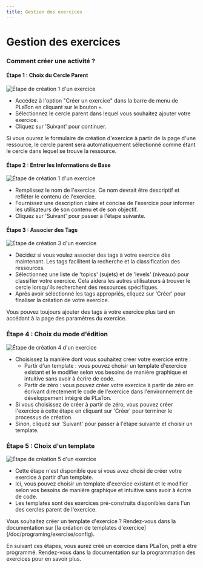 ```yaml
---
title: Gestion des exercices
---
```



# Gestion des exercices


### Comment créer une activité ?

#### Étape 1 : Choix du Cercle Parent

![Étape de création 1 d'un exercice](../../../public/screens/resources/exercises/create-1.png)

- Accédez à l'option "Créer un exercice" dans la barre de menu de PLaTon en cliquant sur le bouton `+`.
- Sélectionnez le cercle parent dans lequel vous souhaitez ajouter votre exercice.
- Cliquez sur 'Suivant' pour continuer.

<Callout type="info">
Si vous ouvrez le formulaire de création d'exercice à partir de la page d'une ressource, le cercle parent sera automatiquement sélectionné comme étant le cercle dans lequel se trouve la ressource.
</Callout>


#### Étape 2 : Entrer les Informations de Base

![Étape de création 1 d'un exercice](../../../public/screens/resources/exercises/create-2.png)

- Remplissez le nom de l'exercice. Ce nom devrait être descriptif et refléter le contenu de l'exercice.
- Fournissez une description claire et concise de l'exercice pour informer les utilisateurs de son contenu et de son objectif.
- Cliquez sur 'Suivant' pour passer à l'étape suivante.

#### Étape 3 : Associer des Tags

![Étape de création 3 d'un exercice](../../../public/screens/resources/exercises/create-3.png)

- Décidez si vous voulez associer des tags à votre exercice dès maintenant. Les tags facilitent la recherche et la classification des ressources.
- Sélectionnez une liste de 'topics' (sujets) et de 'levels' (niveaux) pour classifier votre exercice. Cela aidera les autres utilisateurs à trouver le cercle lorsqu'ils recherchent des ressources spécifiques.
- Après avoir sélectionné les tags appropriés, cliquez sur 'Créer' pour finaliser la création de votre exercice.


<Callout type="info">
Vous pouvez toujours ajouter des tags à votre exercice plus tard en accédant à la page des paramètres du exercice.
</Callout>

### Étape 4 : Choix du mode d'édition

![Étape de création 4 d'un exercice](../../../public/screens/resources/exercises/create-4.png)

- Choisissez la manière dont vous souhaitez créer votre exercice entre :
  - Partir d'un template : vous pouvez choisir un template d'exercice existant et le modifier selon vos besoins de manière graphique et intuitive sans avoir à écrire de code.
  - Partir de zéro : vous pouvez créer votre exercice à partir de zéro en écrivant directement le code de l'exercice dans l'environnement de développement intégré de PLaTon.
- Si vous choisissez de créer à partir de zéro, vous pouvez créer l'exercice à cette étape en cliquant sur 'Créer' pour terminer le processus de création.
- Sinon, cliquez sur 'Suivant' pour passer à l'étape suivante et choisir un template.

### Étape 5 : Choix d'un template

![Étape de création 5 d'un exercice](../../../public/screens/resources/exercises/create-5.png)

- Cette étape n'est disponible que si vous avez choisi de créer votre exercice à partir d'un template.
- Ici, vous pouvez choisir un template d'exercice existant et le modifier selon vos besoins de manière graphique et intuitive sans avoir à écrire de code.
- Les templates sont des exercices pré-construits disponibles dans l'un des cercles parent de l'exercice.

<Callout type="info">
Vous souhaitez créer un template d'exercice ? Rendez-vous dans la documentation sur [la création de templates d'exercice](/doc/programing/exercise/config).
</Callout>

En suivant ces étapes, vous aurez créé un exercice dans PLaTon, prêt à être programmé.
Rendez-vous dans la documentation sur la programmation des exercices pour en savoir plus.
